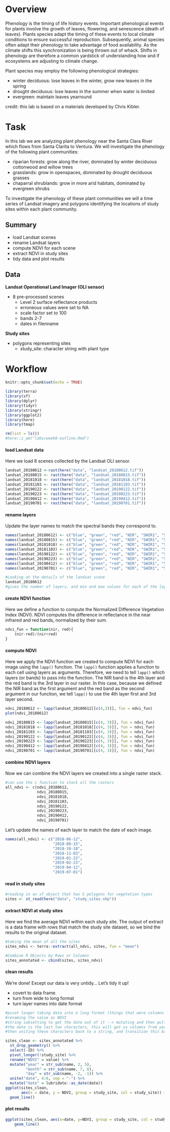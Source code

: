 # Overview
Phenology is the timing of life history events. Important phenological events for plants involve the growth of leaves, flowering, and senescence (death of leaves). Plants species adapt the timing of these events to local climate conditions to ensure successful reproduction. Subsequently, animal species often adapt their phenology to take advantage of food availability. As the climate shifts this synchronization is being thrown out of whack. Shifts in phenology are therefore a common yardstick of understanding how and if ecosystems are adjusting to climate change.\

Plant species may employ the following phenological strategies:\

-   winter deciduous: lose leaves in the winter, grow new leaves in the spring\
-   drought deciduous: lose leaves in the summer when water is limited\
-   evergreen: maintain leaves yearround\

credit: this lab is based on a materials developed by Chris Kibler.

# Task
In this lab we are analyzing plant phenology near the Santa Clara River which flows from Santa Clarita to Ventura. We will investigate the phenology of the following plant communities:\

-   riparian forests: grow along the river, dominated by winter deciduous cottonwood and willow trees\
-   grasslands: grow in openspaces, dominated by drought deciduous grasses\
-   chaparral shrublands: grow in more arid habitats, dominated by evergreen shrubs\

To investigate the phenology of these plant communities we will a time series of Landsat imagery and polygons identifying the locations of study sites within each plant community.\

## Summary

-   load Landsat scenes\
-   rename Landsat layers\
-   compute NDVI for each scene\
-   extract NDVI in study sites\
-   tidy data and plot results

## Data

**Landsat Operational Land Imager (OLI sensor)**\

-   8 pre-processed scenes\
    -   Level 2 surface reflectance products\
    -   erroneous values were set to NA\
    -   scale factor set to 100\
    -   bands 2-7\
    -   dates in filenname\

**Study sites**

-   polygons representing sites\
    - study_site: character string with plant type

# Workflow
```r
knitr::opts_chunk$set(echo = TRUE)
```

```r
library(terra)
library(sf)
library(dplyr)
library(tidyr)
library(stringr)
library(ggplot2)
library(here)
library(tmap)

rm(list = ls())
#here::i_am("labs/week8-outline.Rmd")
```

#### load Landsat data
Here we load 8 scenes collected by the Landsat OLI sensor.
```r
landsat_20180612 <-rast(here("data", "landsat_20180612.tif"))
landsat_20180815 <- rast(here("data", "landsat_20180815.tif"))
landsat_20181018 <- rast(here("data", "landsat_20181018.tif"))
landsat_20181103 <- rast(here("data", "landsat_20181103.tif"))
landsat_20190122 <- rast(here("data", "landsat_20190122.tif"))
landsat_20190223 <- rast(here("data", "landsat_20190223.tif"))
landsat_20190412 <- rast(here("data", "landsat_20190412.tif"))
landsat_20190701 <- rast(here("data", "landsat_20190701.tif"))
```

#### rename layers
Update the layer names to match the spectral bands they correspond to.
```r
names(landsat_20180612) <- c("blue", "green", "red", "NIR", "SWIR1", "SWIR2")
names(landsat_20180815) <- c("blue", "green", "red", "NIR", "SWIR1", "SWIR2")
names(landsat_20181018) <- c("blue", "green", "red", "NIR", "SWIR1", "SWIR2")
names(landsat_20181103) <- c("blue", "green", "red", "NIR", "SWIR1", "SWIR2")
names(landsat_20190122) <- c("blue", "green", "red", "NIR", "SWIR1", "SWIR2")
names(landsat_20190223) <- c("blue", "green", "red", "NIR", "SWIR1", "SWIR2")
names(landsat_20190412) <- c("blue", "green", "red", "NIR", "SWIR1", "SWIR2")
names(landsat_20190701) <- c("blue", "green", "red", "NIR", "SWIR1", "SWIR2")

#Looking at the details of the landsat scene
landsat_20180612
#gives the number of layers, and min and max values for each of the layers 
```

#### create NDVI function
Here we define a function to compute the Normalized Difference Vegetation Index (NDVI). NDVI computes the difference in reflectance in the near infrared and red bands, normalized by their sum. 

```r
ndvi_fun = function(nir, red){
    (nir-red)/(nir+red)
}

```

#### compute NDVI
Here we apply the NDVI function we created to compute NDVI for each image using the `lapp()` function. The `lapp()` function applies a function to each cell using layers as arguments. Therefore, we need to tell `lapp()` which layers (or bands) to pass into the function. The NIR band is the 4th layer and the red band is the 3rd layer in our raster. In this case, because we defined the NIR band as the first argument and the red band as the second argument in our function, we tell `lapp()` to use the 4th layer first and 3rd layer second. 

```r
ndvi_20180612 <- lapp(landsat_20180612[[c(4,3)]], fun = ndvi_fun)
plot(ndvi_20180612)

ndvi_20180815 <- lapp(landsat_20180815[[c(4, 3)]], fun = ndvi_fun)
ndvi_20181018 <- lapp(landsat_20181018[[c(4, 3)]], fun = ndvi_fun)
ndvi_20181103 <- lapp(landsat_20181103[[c(4, 3)]], fun = ndvi_fun)
ndvi_20190122 <- lapp(landsat_20190122[[c(4, 3)]], fun = ndvi_fun)
ndvi_20190223 <- lapp(landsat_20190223[[c(4, 3)]], fun = ndvi_fun)
ndvi_20190412 <- lapp(landsat_20190412[[c(4, 3)]], fun = ndvi_fun)
ndvi_20190701 <- lapp(landsat_20190701[[c(4, 3)]], fun = ndvi_fun)
```

#### combine NDVI layers
Now we can combine the NDVI layers we created into a single raster stack.
```r
#can use the c function to stack all the rasters
all_ndvi <- c(ndvi_20180612,
              ndvi_20180815,
              ndvi_20181018,
              ndvi_20181103,
              ndvi_20190122,
              ndvi_20190223,
              ndvi_20190412,
              ndvi_20190701)

```
Let's update the names of each layer to match the date of each image. 
```r
names(all_ndvi) <- c("2018-06-12",
                     "2018-08-15",
                     "2018-10-18",
                     "2018-11-03",
                     "2019-01-22",
                     "2019-02-23",
                     "2019-04-12",
                     "2019-07-01")
```

#### read in study sites
```r
#reading in an sf_object that has 5 polygons for vegetation types
sites <- st_read(here("data", "study_sites.shp"))
```

#### extract NDVI at study sites
Here we find the average NDVI within each study site. The output of extract is a data frame with rows that match the study site dataset, so we bind the results to the original dataset. 
```r
#taking the mean of all the sites
sites_ndvi <- terra::extract(all_ndvi, sites, fun = "mean")

#Combine R Objects by Rows or Columns
sites_annotated <- cbind(sites, sites_ndvi)
```

#### clean results
We're done! Except our data is very untidy... Let's tidy it up!\

-   covert to data frame
-   turn from wide to long format
-   turn layer names into date format
```r
#pivot longer taking data into a long format (things that were columns are now rows)
#renaming the value as NDVI
#string subsetting to get the date out of it --> mutating and then pulling out the year as chatracters 2-5
#the date is the last two characters, this will get us columns from year month day
#then uniting these characters back to a string, and transition this back to a date using libridate

sites_clean <- sites_annotated %>%
  st_drop_geometry() %>%
  select(-ID) %>%
  pivot_longer(!study_site) %>%
  rename("NDVI" = value) %>%
  mutate("year" = str_sub(name, 2, 5),
         "month" = str_sub(name, 7, 8),
         "day" = str_sub(name, -2, -1)) %>%
  unite("date", 4:6, sep = "-") %>%
  mutate("date" = lubridate::as_date(date))
ggplot(sites_clean,
       aes(x = date, y = NDVI, group = study_site, col = study_site)) +
  geom_line()

```

#### plot results
```r
ggplot(sites_clean, aes(x=date, y=NDVI, group = study_site, col = study_site)) + #group by study site and color by study site
    geom_line()

```

